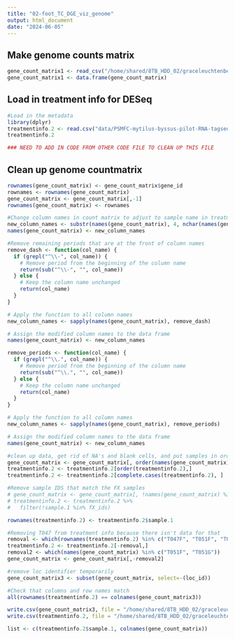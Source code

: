 ```yaml
---
title: "02-foot_TC_DGE_viz_genome"
output: html_document
date: "2024-06-05"
---
```

## Make genome counts matrix
```r
gene_count_matrix1 <- read_csv("/home/shared/8TB_HDD_02/graceleuchtenberger/Github/byssus-exp-analysis/output/gene_count_matrix.csv")
gene_count_matrix1 <- data.frame(gene_count_matrix)

```
## Load in treatment info for DESeq
```r
#Load in the metadata
library(dplyr)
treatmentinfo.2 <- read.csv("data/PSMFC-mytilus-byssus-pilot-RNA-tagseq_raw.csv", header = TRUE, sep = ",")
treatmentinfo.2

### NEED TO ADD IN CODE FROM OTHER CODE FILE TO CLEAN UP THIS FILE
```

## Clean up genome countmatrix
```r
rownames(gene_count_matrix) <- gene_count_matrix$gene_id
rownames <- rownames(gene_count_matrix)
gene_count_matrix <- gene_count_matrix[,-1]
rownames(gene_count_matrix) <- rownames

#Change column names in count matrix to adjust to sample name in treatment info
new_column_names <- substr(names(gene_count_matrix), 4, nchar(names(gene_count_matrix)) - 5)
names(gene_count_matrix) <- new_column_names

#Remove remaining periods that are at the front of column names
remove_dash <- function(col_name) {
  if (grepl("^\\-", col_name)) {
    # Remove period from the beginning of the column name
    return(sub("^\\-", "", col_name))
  } else {
    # Keep the column name unchanged
    return(col_name)
  }
}

# Apply the function to all column names
new_column_names <- sapply(names(gene_count_matrix), remove_dash)

# Assign the modified column names to the data frame
names(gene_count_matrix) <- new_column_names

remove_periods <- function(col_name) {
  if (grepl("^\\.", col_name)) {
    # Remove period from the beginning of the column name
    return(sub("^\\.", "", col_name))
  } else {
    # Keep the column name unchanged
    return(col_name)
  }
}

# Apply the function to all column names
new_column_names <- sapply(names(gene_count_matrix), remove_periods)

# Assign the modified column names to the data frame
names(gene_count_matrix) <- new_column_names

#clean up data, get rid of NA's and blank cells, and put samples in order 
gene_count_matrix <- gene_count_matrix[, order(names(gene_count_matrix))]
treatmentinfo.2 <- treatmentinfo.2[order(treatmentinfo.2),]
treatmentinfo.2 <- treatmentinfo.2[complete.cases(treatmentinfo.2), ]

#Remove sample IDS that match the FX samples
# gene_count_matrix <- gene_count_matrix[, !names(gene_count_matrix) %in% fX_ids, drop = FALSE]
# treatmentinfo.2 <- treatmentinfo.2 %>%
#   filter(!sample.1 %in% fX_ids)

rownames(treatmentinfo.2) <- treatmentinfo.2$sample.1

#Removing T047 from treatment info because there isn't data for that
removal <- which(rownames(treatmentinfo.2) %in% c("T047F", "T051F", "T051G"))
treatmentinfo.2 <- treatmentinfo.2[-removal,]
removal2 <- which(names(gene_count_matrix) %in% c("T051F", "T051G"))
gene_count_matrix <- gene_count_matrix[,-removal2]

#remove loc identifier temporarily
gene_count_matrix3 <- subset(gene_count_matrix, select=-(loc_id))

#Check that columns and row names match
all(rownames(treatmentinfo.2) == colnames(gene_count_matrix3))

write.csv(gene_count_matrix3, file = "/home/shared/8TB_HDD_02/graceleuchtenberger/Github/byssus-exp-analysis/output/gene_count_matrix_clean.csv", row.names = TRUE)
write.csv(treatmentinfo.2, file = "/home/shared/8TB_HDD_02/graceleuchtenberger/Github/byssus-exp-analysis/output/treatmentinfo_clean.csv", row.names = TRUE)
```


```r
list <- c(treatmentinfo.2$sample.1, colnames(gene_count_matrix)) 
```

